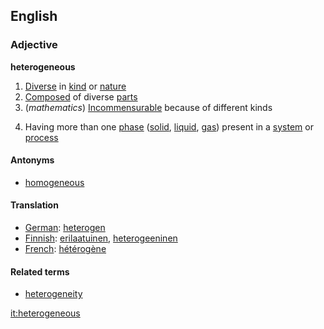 ==English==
===Adjective===
'''heterogeneous'''
#[[Diverse]] in [[kind]] or [[nature]]
#[[Composed]] of diverse [[part]]s
#(''mathematics'') [[Incommensurable]] because of different kinds
#{{physics}}{{chemistry}} Having more than one [[phase]] ([[solid]], [[liquid]], [[gas]]) present in a [[system]] or [[process]]
====Antonyms====
*[[homogeneous]]

====Translation====

*[[German]]:  [[heterogen]]
*[[Finnish]]: [[erilaatuinen]], [[heterogeeninen]]
*[[French]]:  [[hétérogène]]

====Related terms====
*[[heterogeneity]]

[[it:heterogeneous]]